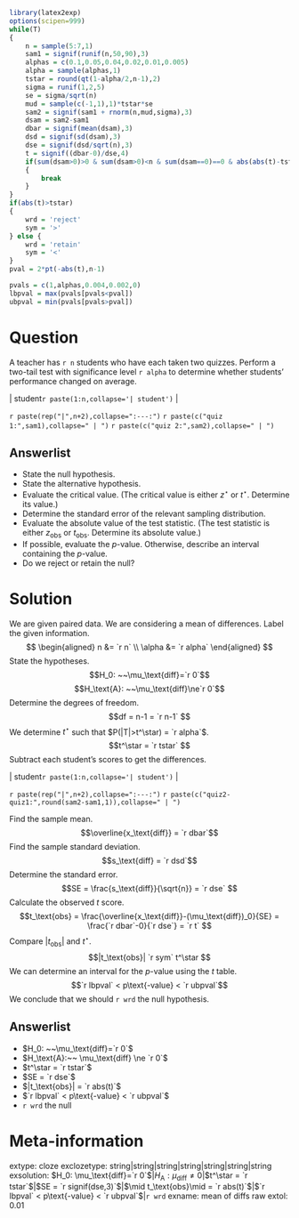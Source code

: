 ```r
library(latex2exp)
options(scipen=999)
while(T)
{
    n = sample(5:7,1)
    sam1 = signif(runif(n,50,90),3)
    alphas = c(0.1,0.05,0.04,0.02,0.01,0.005)
    alpha = sample(alphas,1)
    tstar = round(qt(1-alpha/2,n-1),2)
    sigma = runif(1,2,5)
    se = sigma/sqrt(n)
    mud = sample(c(-1,1),1)*tstar*se
    sam2 = signif(sam1 + rnorm(n,mud,sigma),3)
    dsam = sam2-sam1
    dbar = signif(mean(dsam),3)
    dsd = signif(sd(dsam),3)
    dse = signif(dsd/sqrt(n),3)
    t = signif((dbar-0)/dse,4)
    if(sum(dsam>0)>0 & sum(dsam>0)<n & sum(dsam==0)==0 & abs(abs(t)-tstar) > 0.02 & abs(abs(t)-tstar) < 0.2)
    {
        break
    }
}
if(abs(t)>tstar)
{
    wrd = 'reject'
    sym = '>'
} else {
    wrd = 'retain'
    sym = '<'
}
pval = 2*pt(-abs(t),n-1)

pvals = c(1,alphas,0.004,0.002,0)
lbpval = max(pvals[pvals<pval])
ubpval = min(pvals[pvals>pval])

```

Question
========

A teacher has `r n` students who have each taken two quizzes. Perform a two-tail test with significance level `r alpha` to determine whether students' performance changed on average.

| | student`r paste(1:n,collapse='| student')` |
`r paste(rep("|",n+2),collapse=":---:")`
`r paste(c("quiz 1:",sam1),collapse=" | ")`
`r paste(c("quiz 2:",sam2),collapse=" | ")`


Answerlist
--------

* State the null hypothesis.
* State the alternative hypothesis.
* Evaluate the critical value. (The critical value is either $z^\star$ or $t^\star$. Determine its value.)
* Determine the standard error of the relevant sampling distribution.
* Evaluate the absolute value of the test statistic. (The test statistic is either $z_\text{obs}$ or $t_\text{obs}$. Determine its absolute value.)
* If possible, evaluate the $p$-value. Otherwise, describe an interval containing the $p$-value.
* Do we reject or retain the null?



Solution
========

We are given paired data. We are considering a mean of differences. Label the given information.
$$
\begin{aligned}
n &= `r n` \\
\alpha &= `r alpha`
\end{aligned}
$$
State the hypotheses.
$$H_0: ~~\mu_\text{diff}=`r 0`$$
$$H_\text{A}: ~~\mu_\text{diff}\ne`r 0`$$
Determine the degrees of freedom.
$$df = n-1 = `r n-1` $$
We determine $t^\star$ such that $P(|T|>t^\star) = `r alpha`$.
$$t^\star = `r tstar` $$
Subtract each student's scores to get the differences.

| | student`r paste(1:n,collapse='| student')` |
`r paste(rep("|",n+2),collapse=":---:")`
`r paste(c("quiz2-quiz1:",round(sam2-sam1,1)),collapse=" | ")`

Find the sample mean.
$$\overline{x_\text{diff}} = `r dbar`$$
Find the sample standard deviation.
$$s_\text{diff} = `r dsd`$$
Determine the standard error.
$$SE = \frac{s_\text{diff}}{\sqrt{n}} = `r dse` $$
Calculate the observed $t$ score.
$$t_\text{obs} = \frac{\overline{x_\text{diff}}-(\mu_\text{diff})_0}{SE} = \frac{`r dbar`-0}{`r dse`} = `r t` $$
Compare $|t_\text{obs}|$ and $t^\star$.
$$|t_\text{obs}| `r sym` t^\star $$
We can determine an interval for the $p$-value using the $t$ table.
$$`r lbpval` < p\text{-value} < `r ubpval`$$
We conclude that we should `r wrd` the null hypothesis.


Answerlist
--------
* $H_0: ~~\mu_\text{diff}=`r 0`$
* $H_\text{A}:~~ \mu_\text{diff} \ne `r 0`$
* $t^\star = `r tstar`$
* $SE = `r dse`$
* $|t_\text{obs}| = `r abs(t)`$
* $`r lbpval` < p\text{-value} < `r ubpval`$
* `r wrd` the null


Meta-information
============
extype: cloze
exclozetype: string|string|string|string|string|string|string
exsolution: $H_0: \mu_\text{diff}=`r 0`$|$H_\text{A}: \mu_\text{diff} \ne 0$|$t^\star = `r tstar`$|$SE = `r signif(dse,3)`$|$\mid t_\text{obs}\mid = `r abs(t)`$|$`r lbpval` < p\text{-value} < `r ubpval`$|`r wrd`
exname: mean of diffs raw
extol: 0.01
